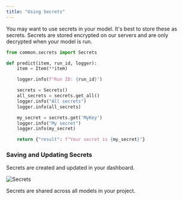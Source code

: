 ```yaml
---
title: "Using Secrets"
---
```


You may want to use secrets in your model. It's best to store these as secrets.
Secrets are stored encrypted on our servers and are only decrypted when your model is run.

```python
from common.secrets import Secrets

def predict(item, run_id, logger):
    item = Item(**item)

    logger.info(f"Run ID: {run_id}")

    secrets = Secrets()
    all_secrets = secrets.get_all()
    logger.info("All secrets")
    logger.info(all_secrets)

    my_secret = secrets.get('MyKey')
    logger.info("My secret")
    logger.info(my_secret)

    return {"result": f"Your secret is {my_secret}"}
```

### Saving and Updating Secrets

Secrets are created and updated in your dashboard.

![Secrets](/images/secrets_dashboard.png)


<Note>
    Secrets are shared across all models in your project.
</Note>



